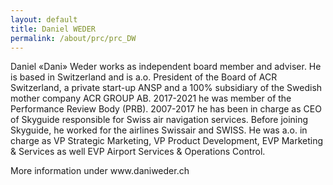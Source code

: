 ```yaml
---
layout: default
title: Daniel WEDER
permalink: /about/prc/prc_DW
---
```


Daniel «Dani» Weder works as independent board member and adviser. He is based in Switzerland and is a.o. President of the Board of ACR Switzerland, a private start-up ANSP and a 100% subsidiary of the Swedish mother company ACR GROUP AB. 2017-2021 he was member of the Performance Review Body (PRB).  2007-2017 he has been in charge as CEO of Skyguide responsible for Swiss air navigation services. Before joining Skyguide, he worked for the airlines Swissair and SWISS. He was a.o. in charge as VP Strategic Marketing, VP Product Development, EVP Marketing & Services as well EVP Airport Services & Operations Control. 

More information under www.daniweder.ch
